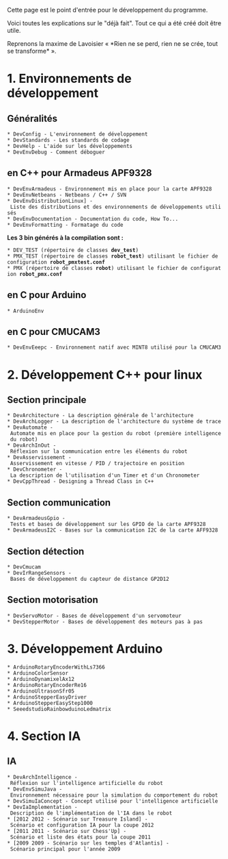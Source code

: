 Cette page est le point d'entrée pour le développement du programme.

Voici toutes les explications sur le "déjà fait". Tout ce qui a été créé doit être utile.

Reprenons la maxime de Lavoisier « *Rien ne se perd, rien ne se crée, tout se transforme* ».

= 1. Environnements de développement =
== Généralités ==
 * DevConfig - L'environnement de développement
 * DevStandards - Les standards de codage
 * DevHelp - L'aide sur les développements
 * DevEnvDebug - Comment déboguer

== en C++ pour Armadeus APF9328 ==
 * DevEnvArmadeus - Environnement mis en place pour la carte APF9328
 * DevEnvNetbeans - Netbeans / C++ / SVN
 * DevEnvDistributionLinux] - Liste des distributions et des environnements de développements utilisés 
 * DevEnvDocumentation - Documentation du code, How To...
 * DevEnvFormatting - Formatage du code

'''Les 3 bin générés à la compilation sont :'''
 * DEV_TEST (répertoire de classes '''dev_test''')  
 * PMX_TEST (répertoire de classes '''robot_test''') utilisant le fichier de configuration '''robot_pmxtest.conf'''
 * PMX (répertoire de classes '''robot''') utilisant le fichier de configuration '''robot_pmx.conf'''

== en C pour Arduino ==
 * ArduinoEnv

== en C pour CMUCAM3 ==
 * DevEnvEeepc - Environnement natif avec MINT8 utilisé pour la CMUCAM3


= 2. Développement C++ pour linux =
== Section principale ==
 * DevArchitecture - La description générale de l'architecture
 * DevArchLogger - La description de l'architecture du système de trace
 * DevAutomate - Automate mis en place pour la gestion du robot (première intelligence du robot)
 * DevArchInOut - Réflexion sur la communication entre les éléments du robot
 * DevAsservissement - Asservissement en vitesse / PID / trajectoire en position
 * DevChronometer - La description de l'utilisation d'un Timer et d'un Chronometer
 * DevCppThread - Designing a Thread Class in C++

== Section communication == 
 * DevArmadeusGpio - Tests et bases de développement sur les GPIO de la carte APF9328
 * DevArmadeusI2C - Bases sur la communication I2C de la carte AFF9328

== Section détection == 
 * DevCmucam
 * DevIrRangeSensors - Bases de développement du capteur de distance GP2D12

== Section motorisation == 
 * DevServoMotor - Bases de développement d'un servomoteur
 * DevStepperMotor - Bases de développement des moteurs pas à pas

= 3. Développement Arduino =
 * ArduinoRotaryEncoderWithLs7366
 * ArduinoColorSensor
 * ArduinoDynamixelAx12
 * ArduinoRotaryEncoderRe16
 * ArduinoUltrasonSfr05
 * ArduinoStepperEasyDriver
 * ArduinoStepperEasyStep1000
 * SeeedstudioRainbowduinoLedmatrix

= 4. Section IA =
== IA ==
 * DevArchIntelligence - Réflexion sur l'intelligence artificielle du robot
 * DevEnvSimuJava - Environnement nécessaire pour la simulation du comportement du robot
 * DevSimuIaConcept - Concept utilisé pour l'intelligence artificielle
 * DevIaImplementation - Description de l'implémentation de l'IA dans le robot
 * [2012 2012 - Scénario sur Treasure Island] - Scénario et configuration IA pour la coupe 2012
 * [2011 2011 - Scénario sur Chess'Up] - Scénario et liste des états pour la coupe 2011
 * [2009 2009 - Scénario sur les temples d'Atlantis] - Scénario principal pour l'année 2009 